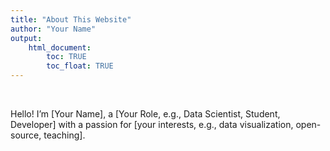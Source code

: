 ```yaml
---
title: "About This Website"
author: "Your Name"
output: 
    html_document:
        toc: TRUE
        toc_float: TRUE
---
```

<br>

Hello! I'm [Your Name], a [Your Role, e.g., Data Scientist, Student, Developer] with a passion for [your interests, e.g., data visualization, open-source, teaching].

<br>